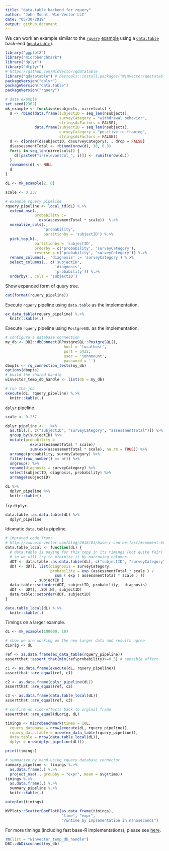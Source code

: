 ```yaml
---
title: "data.table backend for rquery"
author: "John Mount, Win-Vector LLC"
date: "05/30/2018"
output: github_document
---
```


We can work an example similar to the [`rquery`](https://winvector.github.io/rquery/) [example](https://winvector.github.io/rquery/index.html) using a [`data.table`](http://r-datatable.com/) 
back-end ([`qdatatable`](https://github.com/WinVector/qdatatable)).

```r
library("ggplot2")
library("microbenchmark")
library("dplyr")
library("dtplyr")
# https://github.com/WinVector/qdatatable
library("qdatatable") # devtools::install.packages("WinVector/qdatatable")
packageVersion("dplyr")
packageVersion("data.table")
packageVersion("rquery")
```


```r
# data example
set.seed(2362)
mk_example <- function(nsubjects, nirrelcols) {
  d <- rbind(data.frame(subjectID = seq_len(nsubjects), 
                        surveyCategory = "withdrawal behavior",
                        stringsAsFactors = FALSE),
             data.frame(subjectID = seq_len(nsubjects), 
                        surveyCategory = "positive re-framing",
                        stringsAsFactors = FALSE))
  d <- d[order(d$subjectID, d$surveyCategory), , drop = FALSE]
  d$assessmentTotal <- rbinom(nrow(d), 10, 0.3)
  for(i in seq_len(nirrelcols)) {
    d[[paste0("irrelevantCol_", i)]] <- runif(nrow(dL))
  }
  rownames(d) <- NULL
  d
}

dL <- mk_example(2, 0)
```


```r
scale <- 0.237

# example rquery pipeline
rquery_pipeline <- local_td(dL) %.>%
  extend_nse(.,
             probability :=
               exp(assessmentTotal * scale))  %.>% 
  normalize_cols(.,
                 "probability",
                 partitionby = 'subjectID') %.>%
  pick_top_k(.,
             partitionby = 'subjectID',
             orderby = c('probability', 'surveyCategory'),
             reverse = c('probability', 'surveyCategory')) %.>% 
  rename_columns(., 'diagnosis' := 'surveyCategory') %.>%
  select_columns(., c('subjectID', 
                      'diagnosis', 
                      'probability')) %.>%
  orderby(., cols = 'subjectID')
```

Show expanded form of query tree.

```r
cat(format(rquery_pipeline))
```

Execute `rquery` pipeline using `data.table` as the implementation.

```r
ex_data_table(rquery_pipeline) %.>%
  knitr::kable(.)
```

Execute `rquery` pipeline using `PostgreSQL` as the implementation.

```r
# configure a database connection
my_db <- DBI::dbConnect(RPostgreSQL::PostgreSQL(),
                          host = 'localhost',
                          port = 5432,
                          user = 'johnmount',
                          password = '')
dbopts <- rq_connection_tests(my_db)
options(dbopts)
# build the shared handle
winvector_temp_db_handle <- list(db = my_db)

# run the job
execute(dL, rquery_pipeline) %.>%
  knitr::kable(.)
```


`dplyr` pipeline.


```r
scale <- 0.237

dplyr_pipeline <- . %>% 
  as.tbl(.[, c("subjectID", "surveyCategory", "assessmentTotal")]) %>% # narrow and convert to preferred structure
  group_by(subjectID) %>%
  mutate(probability =
           exp(assessmentTotal * scale)/
           sum(exp(assessmentTotal * scale), na.rm = TRUE)) %>%
  arrange(probability, surveyCategory) %>%
  filter(row_number() == n()) %>%
  ungroup() %>%
  rename(diagnosis = surveyCategory) %>%
  select(subjectID, diagnosis, probability) %>%
  arrange(subjectID) 

dL %>% 
  dplyr_pipeline %>%
  knitr::kable()
```

Try `dtplyr`.

```r
data.table::as.data.table(dL) %>% 
  dplyr_pipeline
```

Idiomatic `data.table` pipeline.

```r
# improved code from:
# http://www.win-vector.com/blog/2018/01/base-r-can-be-fast/#comment-66746
data.table_local <- function(dL) {
  # data.table is paying for this copy in its timings (not quite fair)
  # so we will try to minimize it by narrowing columns.
  dDT <- data.table::as.data.table(dL[, c("subjectID", "surveyCategory", "assessmentTotal")])
  dDT <- dDT[, list(diagnosis = surveyCategory,
                    probability = exp (assessmentTotal * scale ) /
                      sum ( exp ( assessmentTotal * scale ) ))
             , subjectID ]
  data.table::setorder(dDT, subjectID, probability, -diagnosis)
  dDT <- dDT[, .SD[.N], subjectID]
  data.table::setorder(dDT, subjectID)
}

data.table_local(dL) %.>%
  knitr::kable(.)
```


Timings on a larger example.

```r
dL <- mk_example(100000, 10)
```


```r
# show we are working on the new larger data and results agree
dLorig <- dL

ref <- as.data.frame(ex_data_table(rquery_pipeline))
assertthat::assert_that(min(ref$probability)>=0.5) # sensible effect

c1 <- as.data.frame(execute(dL, rquery_pipeline))
assertthat::are_equal(ref, c1)

c2 <- as.data.frame(dplyr_pipeline(dL))
assertthat::are_equal(ref, c2)

c3 <- as.data.frame(data.table_local(dL))
assertthat::are_equal(ref, c3)

# confirm no side-effects back to orginal frame
assertthat::are_equal(dLorig, dL)
```

```r
timings <- microbenchmark(times = 10L,
  rquery_database = nrow(execute(dL, rquery_pipeline)),
  rquery_data.table = nrow(ex_data_table(rquery_pipeline)),
  data.table = nrow(data.table_local(dL)),
  dplyr = nrow(dplyr_pipeline(dL)))
```


```r
print(timings)

# summarize by hand using rquery database connector
summary_pipeline <- timings %.>%
  as.data.frame(.) %.>%
  project_nse(., groupby = "expr", mean = avg(time)) 
timings %.>% 
  as.data.frame(.) %.>%
  summary_pipeline %.>%
  knitr::kable(.)

autoplot(timings)

WVPlots::ScatterBoxPlotH(as.data.frame(timings), 
                         "time", "expr", 
                         "runtime by implementation in nanoseconds")
```

For more timings (including fast base-R implementations), please see [here](https://github.com/WinVector/rquery/blob/master/extras/QTimingFollowup/QTiming4.md).

```r
rm(list = "winvector_temp_db_handle")
DBI::dbDisconnect(my_db)
```



